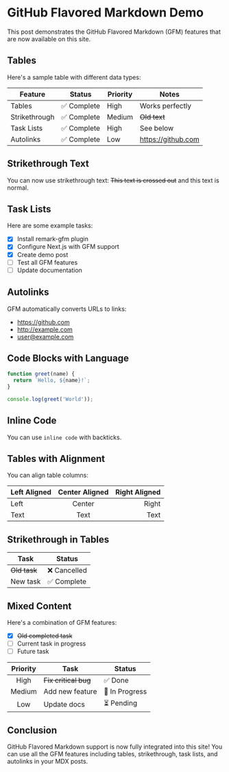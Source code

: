 # GitHub Flavored Markdown Demo

This post demonstrates the GitHub Flavored Markdown (GFM) features that are now available on this site.

## Tables

Here's a sample table with different data types:

| Feature | Status | Priority | Notes |
|---------|--------|----------|-------|
| Tables | ✅ Complete | High | Works perfectly |
| Strikethrough | ✅ Complete | Medium | ~~Old text~~ |
| Task Lists | ✅ Complete | High | See below |
| Autolinks | ✅ Complete | Low | https://github.com |

## Strikethrough Text

You can now use strikethrough text: ~~This text is crossed out~~ and this text is normal.

## Task Lists

Here are some example tasks:

- [x] Install remark-gfm plugin
- [x] Configure Next.js with GFM support
- [x] Create demo post
- [ ] Test all GFM features
- [ ] Update documentation

## Autolinks

GFM automatically converts URLs to links:
- https://github.com
- http://example.com
- user@example.com

## Code Blocks with Language

```javascript
function greet(name) {
  return `Hello, ${name}!`;
}

console.log(greet('World'));
```

## Inline Code

You can use `inline code` with backticks.

## Tables with Alignment

You can align table columns:

| Left Aligned | Center Aligned | Right Aligned |
|:-------------|:--------------:|--------------:|
| Left         | Center         | Right         |
| Text         | Text           | Text          |

## Strikethrough in Tables

| Task | Status |
|------|--------|
| ~~Old task~~ | ❌ Cancelled |
| New task | ✅ Complete |

## Mixed Content

Here's a combination of GFM features:

- [x] ~~Old completed task~~
- [ ] Current task in progress
- [ ] Future task

| Priority | Task | Status |
|:--------:|------|--------|
| High | ~~Fix critical bug~~ | ✅ Done |
| Medium | Add new feature | 🔄 In Progress |
| Low | Update docs | ⏳ Pending |

## Conclusion

GitHub Flavored Markdown support is now fully integrated into this site! You can use all the GFM features including tables, strikethrough, task lists, and autolinks in your MDX posts.